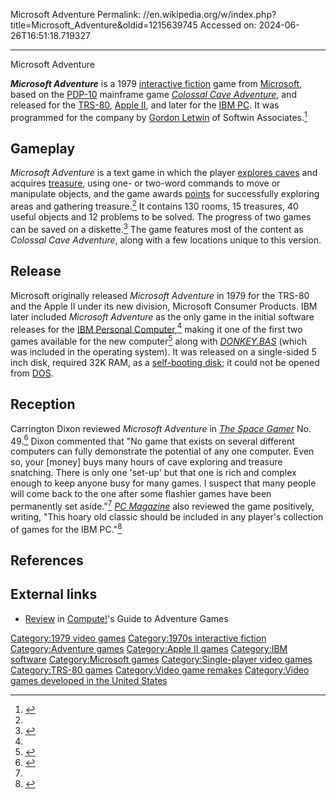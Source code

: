 Microsoft Adventure
Permalink: //en.wikipedia.org/w/index.php?title=Microsoft_Adventure&oldid=1215639745
Accessed on: 2024-06-26T16:51:18.719327



------
Microsoft Adventure
{{short description|1979 computer game}}
{{Infobox video game
| title = Microsoft Adventure
| image = Microsoft adventure.jpg
| alt = 
| caption = TRS-80/Apple II cover
| developer = Softwin Associates
| publisher = {{plainlist|
*[[Microsoft|Microsoft Consumer Products]] (TRS, Apple)
*[[IBM]] (IBM PC)}}
| programmer = [[Gordon Letwin]]
| series = 
| engine = 
| platforms = [[Apple II series|Apple II]], [[IBM Personal Computer|IBM PC]], [[TRS-80]]
| released = '''1979:''' TRS-80, Apple II<br>'''1981:''' IBM PC
| genre = [[Interactive fiction]]
| modes = [[Single-player]]
}}

'''''Microsoft Adventure''''' is a 1979 [[interactive fiction]] game from [[Microsoft]], based on the [[PDP-10]] mainframe game ''[[Colossal Cave Adventure]]'', and released for the [[TRS-80]], [[Apple II series|Apple II]], and later for the [[IBM Personal Computer|IBM PC]].  It was programmed for the company by [[Gordon Letwin]] of Softwin Associates.<ref>{{cite journal |title=Microsoft Consumer Products Continuing the Microsoft Tradition |journal=[[Byte (magazine)|Byte]] |date=December 1979 |volume=4 |issue=12 |page=179 |quote=Only Microsoft offers Adventure complete, as originally written for the DEC PDP-10, now implemented on personal computers. The ultimate fantasy/logic game, Adventure allows you to explore the depths of the "Colossal Cave,' [...] Adventure fills an entire disk with everything you need for your exploration. Written by Gordon Letwin, of SOFTWIN, Associates. Adventure for the TRS-80 requires a single-disk, 32K system. For the Apple II" a single-disk, 32K system with either the standard disk or language card system. For just $29.95.}}</ref>

==Gameplay==
''Microsoft Adventure'' is a text game in which the player [[caving|explores caves]] and acquires [[treasure]], using one- or two-word commands to move or manipulate objects, and the game awards [[High score|points]] for successfully exploring areas and gathering treasure.<ref name="SG"/> It contains 130 rooms, 15 treasures, 40 useful objects and 12 problems to be solved. The progress of two games can be saved on a diskette.<ref>{{cite web|url=http://www-03.ibm.com/ibm/history/exhibits/pc25/pc25_fact.html |title=IBM Archives: Product fact sheet |publisher=03.ibm.com |date=1981-08-12 |accessdate=2012-01-29}}</ref> The game features most of the content as ''Colossal Cave Adventure'', along with a few locations unique to this version.

==Release==
Microsoft originally released ''Microsoft Adventure'' in 1979 for the TRS-80 and the Apple II under its new division, Microsoft Consumer Products. IBM later included ''Microsoft Adventure'' as the only game in the initial software releases for the [[IBM Personal Computer]],<ref name="SG"/> making it one of the first two games available for the new computer<ref name="lemmons198110">{{cite news | url=https://archive.org/stream/byte-magazine-1981-10/1981_10_BYTE_06-10_Local_Networks#page/n27/mode/2up | title=The IBM Personal Computer / First Impressions | work=BYTE | date=October 1981 | accessdate=19 October 2013 | author=Lemmons, Phil | page=36}}</ref> along with ''[[DONKEY.BAS]]'' (which was included in the operating system). It was released on a single-sided 5{{fraction|1|4}} inch disk, required 32K RAM, as a [[self-booting disk]]; it could not be opened from [[DOS]].

==Reception==
Carrington Dixon reviewed ''Microsoft Adventure'' in ''[[The Space Gamer]]'' No. 49.<ref name="SG">{{cite journal|last= Dixon |first= Carrington |date=March 1982 |title=Capsule Reviews|journal=[[The Space Gamer]]|publisher=[[Steve Jackson Games]]|issue=49|pages=34}}</ref> Dixon commented that "No game that exists on several different computers can fully demonstrate the potential of any one computer. Even so, your [money] buys many hours of cave exploring and treasure snatching. There is only one 'set-up' but that one is rich and complex enough to keep anyone busy for many games. I suspect that many people will come back to the one after some flashier games have been permanently set aside."<ref name="SG"/> ''[[PC Magazine]]'' also reviewed the game positively, writing, "This hoary old classic should be included in any player's collection of games for the IBM PC."<ref name="pcmagrev">{{cite journal |title=Adventure (Microsoft) |journal=[[PC Magazine]] |date=December 1982 |volume=1 |issue=8 |pages=179–180}}</ref>

==References==
{{reflist}}

==External links==
*[https://archive.org/stream/Compute_s_Guide_to_Adventure_Games/Compute_s_Guide_to_Adventure_Games#page/n77/mode/2up Review] in [[Compute!]]'s Guide to Adventure Games

[[Category:1979 video games]]
[[Category:1970s interactive fiction]]
[[Category:Adventure games]]
[[Category:Apple II games]]
[[Category:IBM software]]
[[Category:Microsoft games]]
[[Category:Single-player video games]]
[[Category:TRS-80 games]]
[[Category:Video game remakes]]
[[Category:Video games developed in the United States]]